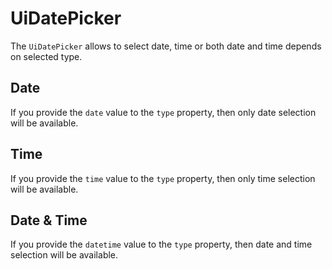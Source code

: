 


<Meta of={Stories} />

# UiDatePicker

The `UiDatePicker` allows to select date, time or both date and time depends on selected type.

## Date

If you provide the `date` value to the `type` property, then only date selection will be available.

<Canvas of={Stories.Date} />

## Time

If you provide the `time` value to the `type` property, then only time selection will be available.

<Canvas of={Stories.Time} />

## Date & Time

If you provide the `datetime` value to the `type` property, then date and time selection will be available.

<Canvas of={Stories.DateTime} />

<ArgsTable of={UiDatePicker} />
